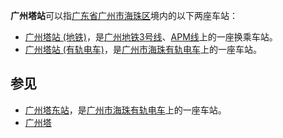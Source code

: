 '''广州塔站'''可以指[[广东省|广东省]][[广州市|广州市]][[海珠区|海珠区]]境内的以下两座车站：
* [[广州塔站_(地铁)|广州塔站 (地铁)]]，是[[广州地铁|广州地铁]][[广州地铁3号线|3号线]]、[[珠江新城旅客自动输送系统|APM线]]上的一座换乘车站。
* [[广州塔站_(有轨电车)|广州塔站 (有轨电车)]]，是[[广州市海珠环岛新型有轨电车|广州市海珠有轨电车]]上的一座车站。

== 参见 ==
* [[广州塔东站|广州塔东站]]，是[[广州市海珠环岛新型有轨电车|广州市海珠有轨电车]]上的一座车站。
* [[广州塔|广州塔]]

{{disambig|GuangZhouT|CAT=四字车站名消歧义}}